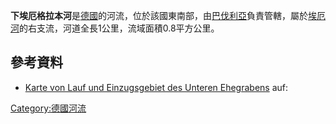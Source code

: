 {{Expand language|1=de|time=2020-11-14T12:56:12+00:00}}
{{Coord|49|36|15.87|N|10|37|17.71|E|display=title}}

'''下埃厄格拉本河'''是[[德國|德國]]的河流，位於該國東南部，由[[巴伐利亞|巴伐利亞]]負責管轄，屬於[[埃厄河_(艾施河支流)|埃厄河]]的右支流，河道全長1公里，流域面積0.8平方公里。

==參考資料==
* [https://v.bayern.de/cXB3c Karte von Lauf und Einzugsgebiet des Unteren Ehegrabens] auf: {{GeoQuelle|DE-BY|BV|ref=nein}}

{{Germany-geo-stub}}
[[Category:德國河流|Category:德國河流]]